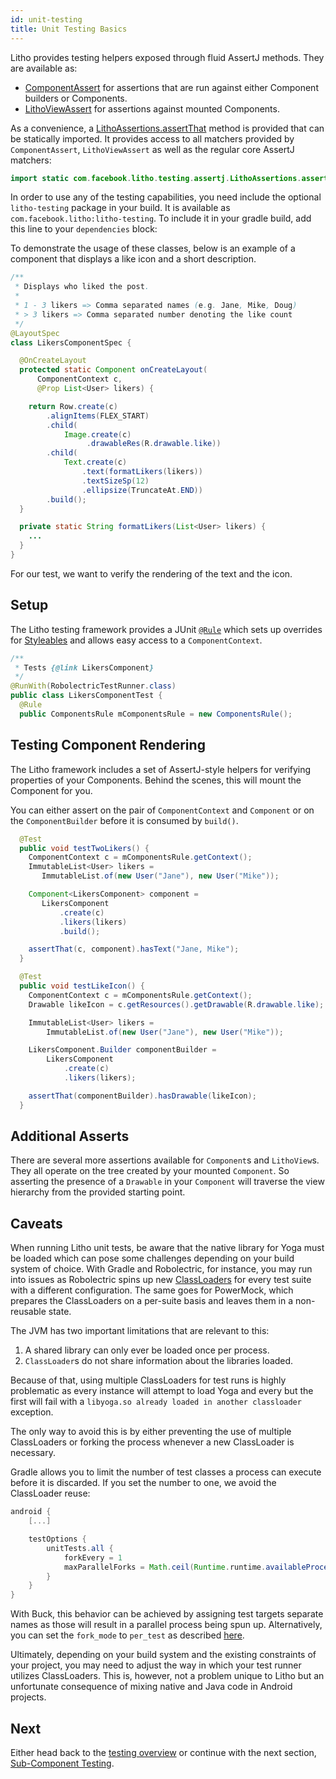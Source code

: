 ```yaml
---
id: unit-testing
title: Unit Testing Basics
---
```


Litho provides testing helpers exposed through fluid
AssertJ methods. They are available as:

- [ComponentAssert](/javadoc/com/facebook/litho/testing/assertj/ComponentAssert.html) for assertions that are run against either Component builders
  or Components.
- [LithoViewAssert](/javadoc/com/facebook/litho/testing/assertj/LithoViewAssert.html) for assertions against mounted Components.

As a convenience, a [LithoAssertions.assertThat](/javadoc/com/facebook/litho/testing/assertj/LithoAssertions.html) method is provided that
can be statically imported. It provides access to all matchers provided by `ComponentAssert`, `LithoViewAssert` as well as the
regular core AssertJ matchers:

```java
import static com.facebook.litho.testing.assertj.LithoAssertions.assertThat;
```

In order to use any of the testing capabilities, you need include the optional
`litho-testing` package in your build. It is available as
`com.facebook.litho:litho-testing`. To include it in your gradle build, add this
line to your `dependencies` block:


<VersionedCodeBlock language="groovy" code={testingDependenciesCode} />

To demonstrate the usage of these classes, below is an example of a component
that displays a like icon and a short description.

```java
/**
 * Displays who liked the post.
 *
 * 1 - 3 likers => Comma separated names (e.g. Jane, Mike, Doug)
 * > 3 likers => Comma separated number denoting the like count
 */
@LayoutSpec
class LikersComponentSpec {

  @OnCreateLayout
  protected static Component onCreateLayout(
      ComponentContext c,
      @Prop List<User> likers) {

    return Row.create(c)
        .alignItems(FLEX_START)
        .child(
            Image.create(c)
                 .drawableRes(R.drawable.like))
        .child(
            Text.create(c)
                .text(formatLikers(likers))
                .textSizeSp(12)
                .ellipsize(TruncateAt.END))
        .build();
  }

  private static String formatLikers(List<User> likers) {
    ...
  }
}
```

For our test, we want to verify the rendering of the text and the icon.

## Setup

The Litho testing framework provides a JUnit
[`@Rule`](https://github.com/junit-team/junit4/wiki/Rules) which
sets up overrides for
[Styleables](https://developer.android.com/reference/android/R.styleable.html)
and allows easy access to a `ComponentContext`.

```java
/**
 * Tests {@link LikersComponent}
 */
@RunWith(RobolectricTestRunner.class)
public class LikersComponentTest {
  @Rule
  public ComponentsRule mComponentsRule = new ComponentsRule();
```

## Testing Component Rendering
The Litho framework includes a set of AssertJ-style helpers for verifying
properties of your Components. Behind the scenes, this will mount the
Component for you.

You can either assert on the pair of `ComponentContext` and `Component`
or on the `ComponentBuilder` before it is consumed by `build()`.

```java
  @Test
  public void testTwoLikers() {
    ComponentContext c = mComponentsRule.getContext();
    ImmutableList<User> likers =
       ImmutableList.of(new User("Jane"), new User("Mike"));

    Component<LikersComponent> component =
       LikersComponent
           .create(c)
           .likers(likers)
           .build();

    assertThat(c, component).hasText("Jane, Mike");
  }

  @Test
  public void testLikeIcon() {
    ComponentContext c = mComponentsRule.getContext();
    Drawable likeIcon = c.getResources().getDrawable(R.drawable.like);

    ImmutableList<User> likers =
        ImmutableList.of(new User("Jane"), new User("Mike"));

    LikersComponent.Builder componentBuilder =
        LikersComponent
            .create(c)
            .likers(likers);

    assertThat(componentBuilder).hasDrawable(likeIcon);
  }
```

## Additional Asserts

There are several more assertions available for `Component`s and
`LithoView`s. They all operate on the tree created by your mounted `Component`.
So asserting the presence of a `Drawable` in your `Component` will traverse
the view hierarchy from the provided starting point.

## Caveats

When running Litho unit tests, be aware that the native library for Yoga must be loaded
which can pose some challenges depending on your build system of choice. With Gradle and
Robolectric, for instance, you may run into issues as Robolectric spins up new
[ClassLoaders](https://docs.oracle.com/javase/7/docs/api/java/lang/ClassLoader.html)
for every test suite with a different configuration. The same goes for PowerMock, which
prepares the ClassLoaders on a per-suite basis and leaves them in a non-reusable state.

The JVM has two important limitations that are relevant to this:

1. A shared library can only ever be loaded once per process.
2. `ClassLoader`s do not share information about the libraries loaded.

Because of that, using multiple ClassLoaders for test runs is highly problematic
as every instance will attempt to load Yoga and every but the first will fail with
a `libyoga.so already loaded in another classloader` exception.

The only way to avoid this is by either preventing the use of multiple ClassLoaders
or forking the process whenever a new ClassLoader is necessary.

Gradle allows you to limit the number of test classes a process can execute before
it is discarded. If you set the number to one, we avoid the ClassLoader reuse:

```groovy
android {
    [...]

    testOptions {
        unitTests.all {
            forkEvery = 1
            maxParallelForks = Math.ceil(Runtime.runtime.availableProcessors() * 1.5)
        }
    }
}
```

With Buck, this behavior can be achieved by assigning test targets separate names
as those will result in a parallel process being spun up. Alternatively, you can
set the `fork_mode` to `per_test` as described
[here](https://buckbuild.com/rule/java_test.html#fork_mode).

Ultimately, depending on your build system and the existing constraints of your
project, you may need to adjust the way in which your test runner utilizes
ClassLoaders. This is, however, not a problem unique to Litho but an unfortunate
consequence of mixing native and Java code in Android projects.

## Next

Either head back to the [testing overview](testing-overview) or
continue with the next section, [Sub-Component Testing](subcomponent-testing).
